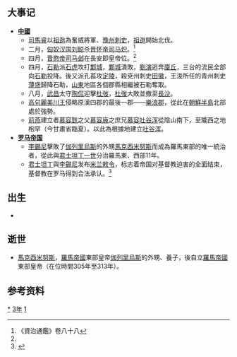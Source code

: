 {{yearTOC|313|西晋'''[[永嘉_(晋怀帝)|永嘉]]七年'''，'''[[建兴_(晋愍帝)|建兴]]元年'''；成汉'''[[玉衡_(年号)|玉衡]]三年'''；前赵'''[[嘉平_(刘聪)|嘉平]]三年'''}}

== 大事记 ==
*'''[[中國|中國]]'''
**[[司馬睿|司馬睿]]以[[祖逖|祖逖]]為奮威將軍、[[豫州|豫州]][[刺史|刺史]]，[[祖逖|祖逖]]開始北伐。
**二月，[[前趙|匈奴汉国]][[刘聪|刘聪]]杀[[晋怀帝|晋怀帝]][[司马炽|司马炽]]。<ref name=book01>《資治通鑑》卷八十八</ref>
**四月，[[晋愍帝|晋愍帝]][[司马邺|司马邺]]在長安即皇帝位。<ref name=book01/>
**四月，[[石勒|石勒]]派[[石虎|石虎]]攻打[[鄴城|鄴城]]，[[鄴城|鄴城]]潰敗，[[劉演|劉演]]逃奔[[廩丘|廩丘]]，三台的流民全部向[[石勒|石勒]]投降。後又派孔萇攻[[定陵|定陵]]，殺兗州刺史[[田徽|田徽]]，王浚所任的青州刺史[[薄盛|薄盛]]歸降石勒，[[山東_(古代)|山東]]地區各個郡縣相繼被石勒奪取。
**八月，[[武昌|武昌]]太守[[陶侃|陶侃]]迎擊[[杜弢|杜弢]]，[[杜弢|杜弢]]大敗並撤至[[長沙|長沙]]。
**[[高句麗|高句麗]][[美川王|美川王]]侵略原漢四郡的最後一郡——[[樂浪郡|樂浪郡]]，從此在[[朝鮮半島|朝鮮半島]]北部處於強勢。
**[[前燕|前燕]]建立者[[慕容皝|慕容皝]]之父[[慕容廆|慕容廆]]之庶兄[[慕容吐谷浑|慕容吐谷浑]]從陰山南下，至隴西之地枹罕（今甘肅省臨夏）。以此為根據地建立[[吐谷浑|吐谷浑]]。
*'''[[罗马帝国|罗马帝国]]'''
**[[李錫尼|李錫尼]]擊敗了[[伽列里烏斯|伽列里烏斯]]的外甥[[馬克西米努斯|馬克西米努斯]]而成為羅馬東部的唯一統治者，從此與[[君士坦丁大帝|君士坦丁一世]]分治羅馬東、西部11年。
**[[君士坦丁大帝|君士坦丁]]與[[李錫尼|李錫尼]]发布[[米兰敕令|米兰敕令]]，标志着帝国对基督教迫害的全面结束，基督教在罗马得到合法承认。<ref>{{en}}{{cite book |last=Thompson |first=James M. |coauthors= |title=''Economic and Social History of the Middle Ages'' |url=https://archive.org/details/economicsocialhi0000unse_e6u7 |publisher=Appleton-Century Company |year=1928 |month= |language= |isbn= }}</ref>

== 出生 ==
*

== 逝世 ==
*[[馬克西米努斯|馬克西米努斯]]，[[羅馬帝國|羅馬帝國]]東部皇帝[[伽列里烏斯|伽列里烏斯]]的外甥、養子，後自立[[羅馬帝國|羅馬帝國]]東部皇帝（在位時間305年至313年）。

==参考资料==
{{Wikisource year mention}}
{{reflist}}

[[Category:313年|*]]
[[Category:310年代|3年]]
[[Category:4世纪各年|1]]